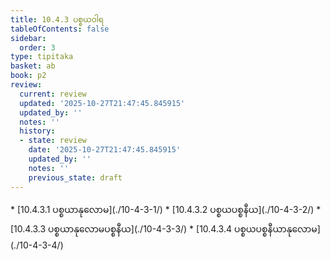 ```yaml
---
title: 10.4.3 ပစ္စယဝါရ
tableOfContents: false
sidebar:
  order: 3
type: tipitaka
basket: ab
book: p2
review:
  current: review
  updated: '2025-10-27T21:47:45.845915'
  updated_by: ''
  notes: ''
  history:
  - state: review
    date: '2025-10-27T21:47:45.845915'
    updated_by: ''
    notes: ''
    previous_state: draft
---
```



<ReviewStatus review={frontmatter.review} showDetails={true} />

<HypothesisAnnotation frontmatter={frontmatter} />

<DynamicBreadcrumb />



<TableOfContents book="p2" section="10.4.3">
* [10.4.3.1 ပစ္စယာနုလောမ](./10-4-3-1/)
* [10.4.3.2 ပစ္စယပစ္စနီယ](./10-4-3-2/)
* [10.4.3.3 ပစ္စယာနုလောမပစ္စနီယ](./10-4-3-3/)
* [10.4.3.4 ပစ္စယပစ္စနီယာနုလောမ](./10-4-3-4/)
</TableOfContents>
